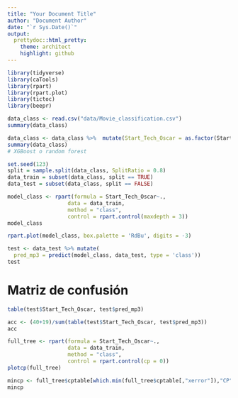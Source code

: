 ```yaml
---
title: "Your Document Title"
author: "Document Author"
date: "`r Sys.Date()`"
output:
  prettydoc::html_pretty:
    theme: architect
    highlight: github
---
```


```r
library(tidyverse)
library(caTools)
library(rpart)
library(rpart.plot)
library(tictoc)
library(beepr)
```

```r
data_class <- read.csv("data/Movie_classification.csv")
summary(data_class)
```

```r
data_class <- data_class %>%  mutate(Start_Tech_Oscar = as.factor(Start_Tech_Oscar))
summary(data_class)
# XGBoost o random forest 
```

```r
set.seed(123)
split = sample.split(data_class, SplitRatio = 0.8)
data_train = subset(data_class, split == TRUE)
data_test = subset(data_class, split == FALSE)
```

```r
model_class <- rpart(formula = Start_Tech_Oscar~.,
                   data = data_train,
                   method = "class",
                   control = rpart.control(maxdepth = 3))
model_class
```

```r
rpart.plot(model_class, box.palette = 'RdBu', digits = -3)
```

```r
test <- data_test %>% mutate(
  pred_mp3 = predict(model_class, data_test, type = 'class'))
test
```

# Matriz de confusión

```r
table(test$Start_Tech_Oscar, test$pred_mp3)
```

```r
acc <- (40+19)/sum(table(test$Start_Tech_Oscar, test$pred_mp3)) 
acc
```

```r
full_tree <- rpart(formula = Start_Tech_Oscar~.,
                   data = data_train,
                   method = "class",
                   control = rpart.control(cp = 0))
plotcp(full_tree)
```

```r
mincp <- full_tree$cptable[which.min(full_tree$cptable[,"xerror"]),"CP"] 
mincp
```
